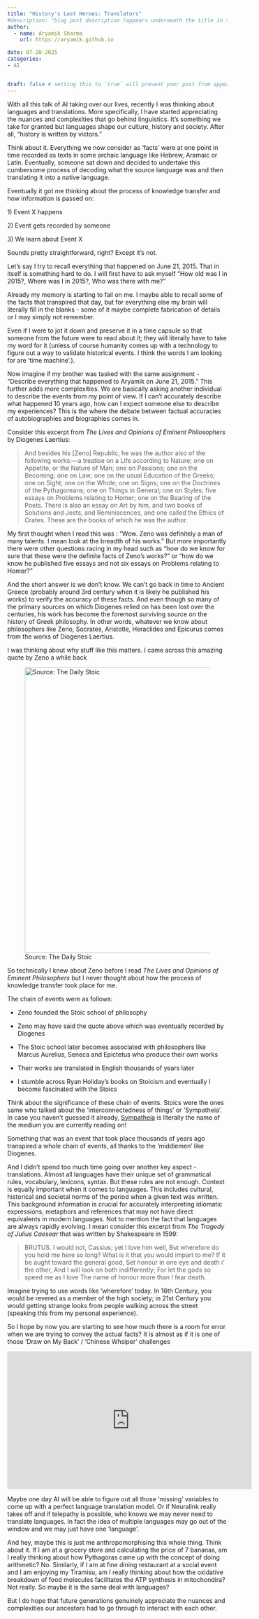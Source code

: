 ```yaml
---
title: "History's Lost Heroes: Translators"
#description: "blog post description (appears underneath the title in smaller text) which is included on the listing page"
author:
  - name: Aryamik Sharma
    url: https://aryamik.github.io

date: 07-20-2025
categories: 
- AI


draft: false # setting this to `true` will prevent your post from appearing on your listing page until you're ready!
---
```


With all this talk of AI taking over our lives, recently I was thinking about languages and translations. More specifically, I have started appreciating the nuances and complexities that go behind linguistics. It's something we take for granted but languages shape our culture, history and society. After all, "history is written by victors."

Think about it. Everything we now consider as 'facts' were at one point in time recorded as texts in some archaic language like Hebrew, Aramaic or Latin. Eventually, someone sat down and decided to undertake this cumbersome process of decoding what the source language was and then translating it into a native language.

Eventually it got me thinking about the process of knowledge transfer and how information is passed on:

1\) Event X happens

2\) Event gets recorded by someone

3\) We learn about Event X

Sounds pretty straightforward, right? Except it's not.

Let's say I try to recall everything that happened on June 21, 2015. That in itself is something hard to do. I will first have to ask myself "How old was I in 2015?, Where was I in 2015?, Who was there with me?"

Already my memory is starting to fail on me. I maybe able to recall some of the facts that transpired that day, but for everything else my brain will literally fill in the blanks - some of it maybe complete fabrication of details or I may simply not remember.

Even if I were to jot it down and preserve it in a time capsule so that someone from the future were to read about it; they will literally have to take my word for it (unless of course humanity comes up with a technology to figure out a way to validate historical events. I think the words I am looking for are 'time machine'.).

Now imagine if my brother was tasked with the same assignment - "Describe everything that happened to Aryamik on June 21, 2015." This further adds more complexities. We are basically asking another individual to describe the events from my point of view. If I can't accurately describe what happened 10 years ago, how can I expect someone else to describe my experiences? This is the where the debate between factual accuracies of autobiographies and biographies comes in.

Consider this excerpt from *The Lives and Opinions of Eminent Philosophers* by Diogenes Laertius:

> And besides his \[Zeno\] Republic, he was the author also of the following works:—a treatise on a Life according to Nature; one on Appetite, or the Nature of Man; one on Passions; one on the Becoming; one on Law; one on the usual Education of the Greeks; one on Sight; one on the Whole; one on Signs; one on the Doctrines of the Pythagoreans; one on Things in General; one on Styles; five essays on Problems relating to Homer; one on the Bearing of the Poets. There is also an essay on Art by him, and two books of Solutions and Jests, and Reminiscences, and one called the Ethics of Crates. These are the books of which he was the author.

My first thought when I read this was : "Wow. Zeno was definitely a man of many talents. I mean look at the breadth of his works." But more importantly there were other questions racing in my head such as "how do we know for sure that these were the definite facts of Zeno's works?" or "how do we know he published five essays and not six essays on Problems relating to Homer?"

And the short answer is we don't know. We can't go back in time to Ancient Greece (probably around 3rd century when it is likely he published his works) to verify the accuracy of these facts. And even though so many of the primary sources on which Diogenes relied on has been lost over the centuries, his work has become the foremost surviving source on the history of Greek philosophy. In other words, whatever we know about philosophers like Zeno, Socrates, Aristotle, Heraclides and Epicurus comes from the works of Diogenes Laertius.

I was thinking about why stuff like this matters. I came across this amazing quote by Zeno a while back

![Source: The Daily Stoic](images/1715988399035.jpg){alt="Source: The Daily Stoic" width="653"}

So technically I knew about Zeno before I read *The Lives and Opinions of Eminent Philosophers* but I never thought about how the process of knowledge transfer took place for me.

The chain of events were as follows:

-   Zeno founded the Stoic school of philosophy

-   Zeno may have said the quote above which was eventually recorded by Diogenes

-   The Stoic school later becomes associated with philosophers like Marcus Aurelius, Seneca and Epictetus who produce their own works

-   Their works are translated in English thousands of years later

-   I stumble across Ryan Holiday's books on Stoicism and eventually I become fascinated with the Stoics

Think about the significance of these chain of events. Stoics were the ones same who talked about the 'interconnectedness of things' or 'Sympatheia'. In case you haven't guessed it already, [Sympatheia](https://aryamik.github.io/posts/2024-07-01/) is literally the name of the medium you are currently reading on!

Something that was an event that took place thousands of years ago transpired a whole chain of events, all thanks to the 'middlemen' like Diogenes.

And I didn't spend too much time going over another key aspect - translations. Almost all languages have their unique set of grammatical rules, vocabulary, lexicons, syntax. But these rules are not enough. Context is equally important when it comes to languages. This includes cultural, historical and societal norms of the period when a given text was written. This background information is crucial for accurately interpreting idiomatic expressions, metaphors and references that may not have direct equivalents in modern languages. Not to mention the fact that languages are always rapidly evolving. I mean consider this excerpt from *The Tragedy of Julius Caesear* that was written by Shakespeare in 1599:

> BRUTUS. I would not, Cassius; yet I love him well, But wherefore do you hold me here so long? What is it that you would impart to me? If it be aught toward the general good, Set honour in one eye and death i’ the other, And I will look on both indifferently; For let the gods so speed me as I love The name of honour more than I fear death.

Imagine trying to use words like 'wherefore' today. In 16th Century, you would be revered as a member of the high society; in 21st Century you would getting strange looks from people walking across the street (speaking this from my personal experience).

So I hope by now you are starting to see how much there is a room for error when we are trying to convey the actual facts? It is almost as if it is one of those 'Draw on My Back' / 'Chinese Whsiper' challenges

```{=html}
<p align = "center"><iframe width="560" height="315" src="https://www.youtube.com/embed/nPfZn_DLQIw?si=QtcDbkNuvMk09drP" title="YouTube video player" frameborder="0" allow="accelerometer; autoplay; clipboard-write; encrypted-media; gyroscope; picture-in-picture; web-share" referrerpolicy="strict-origin-when-cross-origin" allowfullscreen></iframe></p>
```

Maybe one day AI will be able to figure out all those 'missing' variables to come up with a perfect language translation model. Or if Neuralink really takes off and if telepathy is possible, who knows we may never need to translate languages. In fact the idea of multiple languages may go out of the window and we may just have one 'language'.

And hey, maybe this is just me anthropomorphising this whole thing. Think about it. If I am at a grocery store and calculating the price of 7 bananas, am I really thinking about how Pythagoras came up with the concept of doing arithmetic? No. Similarly, if I am at fine dining restaurant at a social event and I am enjoying my Tiramisu, am I really thinking about how the oxidative breakdown of food molecules facilitates the ATP synthesis in mitochondira? Not really. So maybe it is the same deal with languages?

But I do hope that future generations genuinely appreciate the nuances and complexities our ancestors had to go through to interact with each other.
